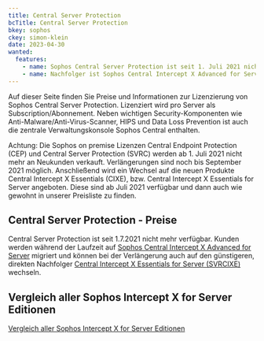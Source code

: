 ```yaml
---
title: Central Server Protection
bcTitle: Central Server Protection
bkey: sophos
ckey: simon-klein
date: 2023-04-30
wanted:
  features:
    - name: Sophos Central Server Protection ist seit 1. Juli 2021 nicht mehr verfügbar
    - name: Nachfolger ist Sophos Central Intercept X Advanced for Server
---
```




<Intro>

 Auf dieser Seite finden Sie Preise und Informationen zur Lizenzierung von Sophos Central Server Protection. Lizenziert wird pro Server als Subscription/Abonnement. Neben wichtigen Security-Komponenten wie Anti-Malware/Anti-Virus-Scanner, HIPS und Data Loss Prevention ist auch die zentrale Verwaltungskonsole Sophos Central enthalten.

 Achtung: Die Sophos on premise Lizenzen Central Endpoint Protection (CEP) und Central Server Protection (SVRC) werden ab 1. Juli 2021 nicht mehr an Neukunden verkauft. Verlängerungen sind noch bis September 2021 möglich. Anschließend wird ein Wechsel auf die neuen Produkte Central Intercept X Essentials (CIXE), bzw. Central Intercept X Essentials for Server angeboten. Diese sind ab Juli 2021 verfügbar und dann auch wie gewohnt in unserer Preisliste zu finden.



</Intro>

<TOC />



## Central Server Protection - Preise



<Info>

Central Server Protection ist seit 1.7.2021 nicht mehr verfügbar. Kunden werden während der Laufzeit auf [Sophos Central Intercept X Advanced for Server](/hersteller/sophos/intercept-x-for-server/intercept-x-advanced-server/) migriert und können bei der Verlängerung auch auf den günstigeren, direkten Nachfolger [Central Intercept X Essentials for Server (SVRCIXE)](/hersteller/sophos/intercept-x-for-server/intercept-x-essentials-server/) wechseln.

</Info>



## Vergleich aller Sophos Intercept X for Server Editionen

 [Vergleich aller Sophos Intercept X for Server Editionen](/hersteller/sophos/sophos-server-protection-licensing-guide.pdf)
